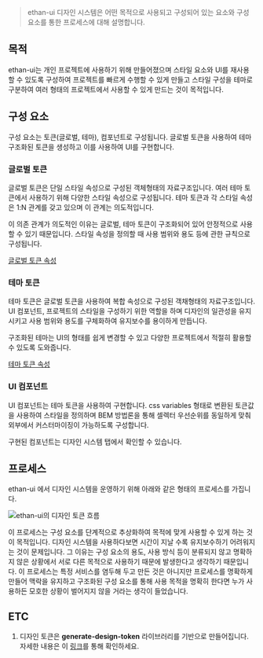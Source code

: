 
<Meta title="Introduction/디자인 토큰 가이드" />

> ethan-ui 디자인 시스템은 어떤 목적으로 사용되고 구성되어 있는 요소와 구성 요소를 통한 프로세스에 대해 설명합니다.

## 목적

ethan-ui는 개인 프로젝트에 사용하기 위해 만들어졌으며 스타일 요소와 UI를 재사용할 수 있도록 구성하여 프로젝트를 빠르게 수행할 수 있게 만들고
스타일 구성을 테마로 구분하여 여러 형태의 프로젝트에서 사용할 수 있게 만드는 것이 목적입니다.

## 구성 요소

구성 요소는 토큰(글로벌, 테마), 컴포넌트로 구성됩니다. 글로벌 토큰을 사용하여 테마 구조화된 토큰을 생성하고 이를 사용하여 UI를 구현합니다.

### 글로벌 토큰

글로벌 토큰은 단일 스타일 속성으로 구성된 객체형태의 자료구조입니다. 여러 테마 토큰에서 사용하기 위해 다양한 스타일 속성으로 구성됩니다.
테마 토큰과 각 스타일 속성은 1:N 관계를 갖고 있으며 이 관계는 의도적입니다.

이 의존 관계가 의도적인 이유는 글로벌, 테마 토큰이 구조화되어 있어 안정적으로 사용할 수 있기 때문입니다. 스타일 속성을 정의할 때 사용 범위와 용도 등에 관한 규칙으로 구성됩니다.

[글로벌 토큰 속성](/docs/introduction-글로벌-토큰--docs)

### 테마 토큰

테마 토큰은 글로벌 토큰을 사용하여 복합 속성으로 구성된 객채형태의 자료구조입니다. UI 컴포넌트, 프로젝트의 스타일을 구성하기 위한 역할을 하며 디자인의 일관성을 유지시키고 사용 범위와 용도를 구체화하여 유지보수를 용이하게 만듭니다.

구조화된 테마는 UI의 형태를 쉽게 변경할 수 있고 다양한 프로젝트에서 적절히 활용할 수 있도록 도와줍니다.

[테마 토큰 속성](/docs/introduction-테마-토큰--docs)

### UI 컴포넌트

UI 컴포넌트는 테마 토큰을 사용하여 구현합니다. css variables 형태로 변환된 토큰값을 사용하여 스타일을 정의하며 BEM 방법론을 통해 셀렉터 우선순위를 동일하게 맞춰 외부에서 커스터마이징이 가능하도록 구성합니다.

구현된 컴포넌트는 디자인 시스템 탭에서 확인할 수 있습니다.

## 프로세스

ethan-ui 에서 디자인 시스템을 운영하기 위해 아래와 같은 형태의 프로세스를 가집니다.

![ethan-ui의 디자인 토큰 흐름](./assets/ethan-ui-design-token-flow.webp)

이 프로세스는 구성 요소를 단계적으로 추상화하여 목적에 맞게 사용할 수 있게 하는 것이 목적입니다. 디자인 시스템을 사용하다보면 시간이 지날 수록 유지보수하기 어려워지는 것이 문제입니다.
그 이유는 구성 요소의 용도, 사용 방식 등이 분류되지 않고 명확하지 않은 상황에서 서로 다른 목적으로 사용하기 때문에 발생한다고 생각하기 때문입니다. 이 프로세스는 특정 서비스를 염두해 두고 만든 것은 아니지만 프로세스를 명확하게 만들어 맥락을 유지하고 구조화된 구성 요소를 통해 사용 목적을 명확히 한다면 누가 사용하든 모호한 상황이 벌어지지 않을 거라는 생각이 들었습니다.

## ETC

1. 디자인 토큰은 **generate-design-token** 라이브러리를 기반으로 만들어집니다. 자세한 내용은 이 [링크](https://ethan-heo.github.io/generate-design-token/)를 통해 확인하세요.
